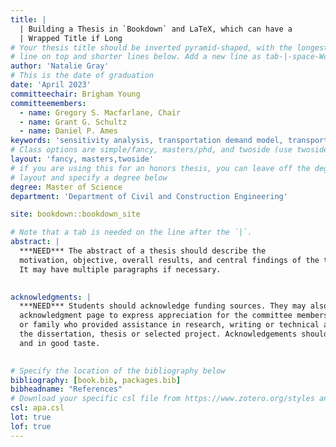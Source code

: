 ```yaml
---
title: |
  | Building a Thesis in `Bookdown` and LaTeX, which can have a  
  | Wrapped Title if Long
# Your thesis title should be inverted pyramid-shaped, with the longest
# line on top and shorter lines below. Add a new line as tab-|-space-Words
author: 'Natalie Gray'
# This is the date of graduation
date: 'April 2023'
committeechair: Brigham Young
committeemembers: 
  - name: Gregory S. Macfarlane, Chair
  - name: Grant G. Schultz
  - name: Daniel P. Ames
keywords: 'sensitivity analysis, transportation demand model, transportation planning'
# Class options are simple/fancy, masters/phd, and twoside (use twoside for printed thesis only)
layout: 'fancy, masters,twoside' 
# if you are using this for an honors thesis, you can leave off the degree in 
# layout and specify a degree below
degree: Master of Science
department: 'Department of Civil and Construction Engineering'

site: bookdown::bookdown_site

# Note that a tab is needed on the line after the `|`.
abstract: |
  ***NEED*** The abstract of a thesis should describe the
  motivation, objective, overall results, and central findings of the thesis.
  It may have multiple paragraphs if necessary.

  
acknowledgments: |
  ***NEED*** Students should acknowledge funding sources. They may also use the
  acknowledgment page to express appreciation for the committee members, friends
  or family who provided assistance in research, writing or technical aspects of
  the dissertation, thesis or selected project. Acknowledgements should be simple
  and in good taste.

  
# Specify the location of the bibliography below
bibliography: [book.bib, packages.bib]
bibheadname: "References"
# Download your specific csl file from https://www.zotero.org/styles and refer to it in the line below.
csl: apa.csl
lot: true
lof: true
---
```


